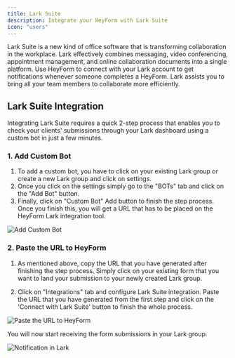 ```yaml
---
title: Lark Suite
description: Integrate your HeyForm with Lark Suite
icon: "users"
---
```


Lark Suite is a new kind of office software that is transforming collaboration in the workplace. Lark effectively combines messaging, video conferencing, appointment management, and online collaboration documents into a single platform. Use HeyForm to connect with your Lark account to get notifications whenever someone completes a HeyForm. Lark assists you to bring all your team members to collaborate more efficiently.

## Lark Suite Integration

Integrating Lark Suite requires a quick 2-step process that enables you to check your clients' submissions through your Lark dashboard using a custom bot in just a few minutes.

### 1. Add Custom Bot

1. To add a custom bot, you have to click on your existing Lark group or create a new Lark group and click on settings.
2. Once you click on the settings simply go to the "BOTs" tab and click on the "Add Bot" button.
3. Finally, click on "Custom Bot" Add button to finish the step process. Once you finish this, you will get a URL that has to be placed on the HeyForm Lark integration tool.

<img src="/images/integration/lark.gif" alt="Add Custom Bot" data-zoomable />

### 2. Paste the URL to HeyForm

1. As mentioned above, copy the URL that you have generated after finishing the step process. Simply click on your existing form that you want to land your submission to your newly created Lark group.

2. Click on "Integrations" tab and configure Lark Suite integration. Paste the URL that you have generated from the first step and click on the 'Connect with Lark Suite' button to finish the whole process.

<img
  src="/images/integration/lark-02.png"
  alt="Paste the URL to HeyForm"
  data-zoomable
/>

You will now start receiving the form submissions in your Lark group.

<img
  src="/images/integration/lark-03.png"
  alt="Notification in Lark"
  data-zoomable
/>
